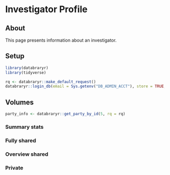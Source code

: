 # Investigator Profile

## About

This page presents information about an investigator.

## Setup

```r
library(databraryr)
library(tidyverse)

rq <- databraryr::make_default_request()
databraryr::login_db(email = Sys.getenv("DB_ADMIN_ACCT"), store = TRUE, rq = rq)
```

## Volumes

```r
party_info <- databraryr::get_party_by_id(5, rq = rq)
```

### Summary stats

### Fully shared

### Overview shared

### Private

